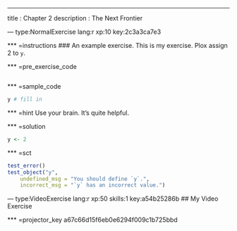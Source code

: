 ---
title       : Chapter 2
description : The Next Frontier

--- type:NormalExercise lang:r xp:10 key:2c3a3ca7e3

*** =instructions
### An example exercise.
This is my exercise. Plox assign 2 to `y`.

*** =pre_exercise_code
```r
```

*** =sample_code
```r
y # fill in
```

*** =hint
Use your brain. It's quite helpful.

*** =solution
```r
y <- 2
```

*** =sct
```r
test_error()
test_object("y",
    undefined_msg = "You should define `y`.",
    incorrect_msg = "`y` has an incorrect value.")
```

--- type:VideoExercise lang:r xp:50 skills:1 key:a54b25286b
## My Video Exercise

*** =projector_key
a67c66d15f6eb0e6294f009c1b725bbd
